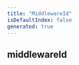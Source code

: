```yaml
---
title: "MiddlewareId"
isDefaultIndex: false
generated: true
---
```



<!-- This file was generated from the CommandKit source. Do not modify. Instead, re-run the "docgen" script -->


## middlewareId

<GenerationInfo sourceFile="packages/commandkit/src/app/middlewares/permissions.ts" sourceLine="7" packageName="commandkit" />



